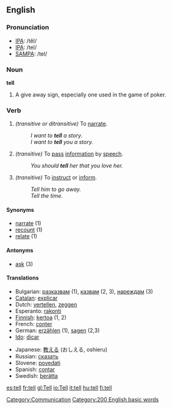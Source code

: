 ==English==

{{rank|each|between|face|175|tell|because|few|whom}}

=== Pronunciation ===
*[[w:IPA|IPA]]: /tĕl/
*[[w:IPA|IPA]]: /tel/
*[[w:SAMPA|SAMPA]]: /tel/

===Noun===
'''tell'''
# A give away sign, especially one used in the game of poker.

===Verb===
{{irregverb|'''to tell'''|'''[[tells]]'''|'''[[told]]'''|'''[[told]]'''|'''[[telling]]'''}}
#''(transitive or ditransitive)'' To [[narrate]].
#:''I want to '''tell''' a story''.
#:''I want to '''tell''' you a story.''
#''(transitive)'' To [[pass]] [[information]] by [[speech]].
#:''You should '''tell''' her that you love her.''
#''(transitive)'' To [[instruct]] or [[inform]].
#:''Tell him to go away.''
#:''Tell the time.''

==== Synonyms ====
*[[narrate]] (1)
*[[recount]] (1)
*[[relate]] (1)

==== Antonyms ====
*[[ask]] (3)

==== Translations ====
{{top}}
*Bulgarian: [[разказвам]] (1), [[казвам]] (2, 3), [[нареждам]] (3)
*[[Catalan]]: [[explicar]]
*Dutch: [[vertellen]], [[zeggen]]
*Esperanto: [[rakonti]]
*[[Finnish]]: [[kertoa]] (1, 2)
*French: [[conter]]
*German: [[erzählen]] (1), [[sagen]] (2,3)
*[[Ido]]: [[dicar]]
{{mid}}
*Japanese: [[教える]] (おしえる, oshieru)
*Russian: [[сказать]]
*Slovene: [[povedati]]
*Spanish: [[contar]]
*Swedish: [[berätta]]
{{bottom}}

[[Category:Communication]]

[[Category:200 English basic words]]

[[es:tell]]
[[fr:tell]]
[[gl:Tell]]
[[io:Tell]]
[[it:tell]]
[[hu:tell]]
[[fi:tell]]